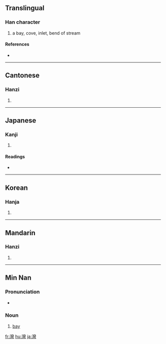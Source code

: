 {{see|湾}}
==Translingual==

===Han character===
{{Han char|rn=85|rad=水|as=22|sn=25|four=3212<sub>7</sub>|canj=水女火弓 (EVFN)}}

# a bay, cove, inlet, bend of stream

====References====
* {{Han ref|kx=0664.100|dkj=18823|dj=1072.340|hdz=31798.090|uh=7063|ud=28771|bh=C657|bd=50775}}

----

==Cantonese==

===Hanzi===
{{yue-hanzi|jyut=waan<sup>1</sup>|y=waan<sup>1</sup>}}

# {{defn|Cantonese}}

----

==Japanese==

===Kanji===
{{ja-kanji|grade=|rs=水22}}

# {{defn|Japanese}}

====Readings====
* {{ja-readings|on=[[わん]] (wan)|kun=[[いりこむ]] (irikomu)}}

----

==Korean==

===Hanja===
{{ko-hanja|hangeul=만|eumhun=|rv=man|mr=man|y=man}}

# {{defn|Korean}}

----

==Mandarin==

===Hanzi===
{{cmn-hanzi|sim=湾|pin=[[wān]] ([[wan1]])|wg=wan<sup>1</sup>}}

# {{defn|Mandarin}}

----

==Min Nan==

===Pronunciation===
*{{IPA|[ uan˥˥ ]}}

===Noun===
{{nan-noun|t|poj=oan|pojt=oan1|tra=灣|sim=湾|rs=水22}}

# [[bay]]

[[fr:灣]]
[[hu:灣]]
[[ja:灣]]
